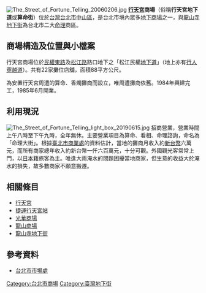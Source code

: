 [[File:The_Street_of_Fortune_Telling_20060206.jpg|thumb]]
'''[[行天宮|行天宮]]商場'''（俗稱'''行天宮地下道'''或'''算命街'''）位於[[台灣|台灣]][[台北市|台北市]][[中山區_(台北市)|中山區]]，是台北市境內眾多[[地下街|地下商場]]之一，與[[龍山寺地下街|龍山寺地下街]]為台北市二大[[算命|命理]]商區。

==商場構造及位置與小檔案==
行天宮商場位於[[民權東路|民權東路]]及[[松江路|松江路]]路口地下之「松江民權[[行人隧道|地下道]]」（地上亦有[[行人穿越道|行人穿越道]]）。共有22家攤位店舖，面積88平方公尺。

為安置行天宮周遭的算命、香燭攤商而設立，唯周遭攤商依舊。1984年興建完工，1985年6月開業。

==利用現況==
[[File:The_Street_of_Fortune_Telling_light_box_20190615.jpg|thumb]]
招商營業，營業時間上午八時至下午九時，全年無休。主要營業項目為算命、看相、命理諮詢，命名為「命理大街」。根據[[臺北市商業處|臺北市商業處]]的資料估計，當地的攤商月收入約[[新台幣|新台幣]]六萬元，而所有商家總年收入約新台幣一仟六百萬元，十分可觀。外國觀光客常常上門，以[[日本|日本]]籍旅客為主。唯逢大雨淹水的問題困擾當地商家，但生意的收益大於淹水的損失，故多數商家不願意搬遷。

==相關條目==
*[[行天宮|行天宮]]
*[[台北捷運|捷運]][[行天宮站|行天宮站]]
*[[光華商場|光華商場]]
*[[龍山商場|龍山商場]]
*[[龍山寺地下街|龍山寺地下街]]

==參考資料==
* [https://web.archive.org/web/20060206194343/http://www.tcma.gov.tw/ 台北市市場處]

[[Category:台北市商場|Category:台北市商場]]
[[Category:臺灣地下街|Category:臺灣地下街]]

{{TW-geo-stub}}